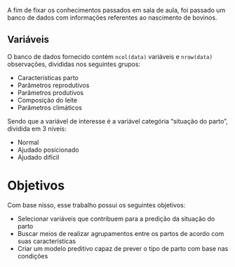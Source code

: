 A fim de fixar os conhecimentos passados em sala de aula, foi passado um banco de dados com informações referentes ao nascimento de bovinos.


## Variáveis

O banco de dados fornecido contém `ncol(data)` variáveis e `nrow(data)` observações, divididas nos seguintes grupos:

- Características parto
- Parâmetros reprodutivos
- Parâmetros produtivos
- Composição do leite
- Parâmetros climáticos

Sendo que a variável de interesse é a variável categória "situação do parto", dividida em 3 níveis:

- Normal
- Ajudado posicionado
- Ajudado difícil

# Objetivos

Com base nisso, esse trabalho possui os seguintes objetivos:

- Selecionar variáveis que contribuem para a predição da situação do parto
- Buscar meios de realizar agrupamentos entre os partos de acordo com suas características
- Criar um modelo preditivo capaz de prever o tipo de parto com base nas condições